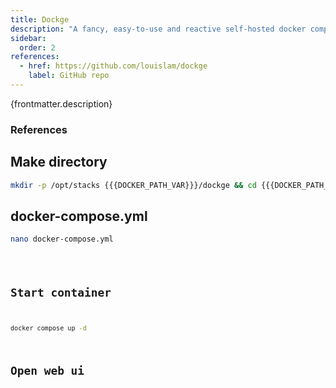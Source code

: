 ```yaml
---
title: Dockge
description: "A fancy, easy-to-use and reactive self-hosted docker compose.yaml stack-oriented manager."
sidebar:
  order: 2
references:
  - href: https://github.com/louislam/dockge
    label: GitHub repo
---
```



<p>{frontmatter.description}</p>

### References

<ReferenceLinks references={frontmatter.references} />

## Make directory

```sh
mkdir -p /opt/stacks {{{DOCKER_PATH_VAR}}}/dockge && cd {{{DOCKER_PATH_VAR}}}/dockge
```

## docker-compose.yml

```sh
nano docker-compose.yml
```

<Code lang="yml" title="docker-compose.yml" code={yaml} />

## Start container

```sh
docker compose up -d
```

## Open web ui

<OpenWebUI port="5001" />
